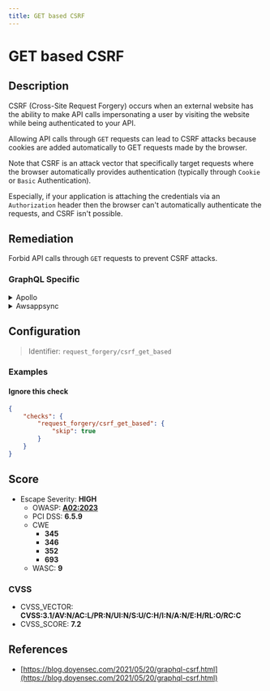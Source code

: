 ```yaml
---
title: GET based CSRF
---
```


# GET based CSRF

## Description

CSRF (Cross-Site Request Forgery) occurs when an external website has the ability to make API calls impersonating a user by visiting the website while being authenticated to your API.

Allowing API calls through `GET` requests can lead to CSRF attacks because cookies are added automatically to GET requests made by the browser.

Note that CSRF is an attack vector that specifically target requests where the browser automatically provides authentication (typically through `Cookie` or `Basic` Authentication).

Especially, if your application is attaching the credentials via an `Authorization` header then the browser can't automatically authenticate the requests, and CSRF isn't possible.


## Remediation

Forbid API calls through `GET` requests to prevent CSRF attacks.



### GraphQL Specific

<details>
    <summary>Apollo</summary>

Pass `csrfPrevention: true` to `new ApolloServer()`.

Check out the the [CSRF prevention documentation](https://www.apollographql.com/docs/apollo-server/security/cors#preventing-cross-site-request-forgery-csrf) for the best CSRF prevention techniques.


</details>

<details>
    <summary>Awsappsync</summary>

Make sure that your API does not use Cookie-based authentication.

There are many other ways to authenticate a user with AppSync:
- API Keys
- Amazon Cognito User Pools
- OpenID Connect
- AWS Identity and Access Management (IAM)
- AWS Lamba custom authentication

[AppSync: Authorization and Authentication](https://docs.aws.amazon.com/appsync/latest/devguide/security-authz.html)

Whichever method you use, verify that authentication occurs through headers because authentication headers are not automatically added by the targeted user browser (while Cookies are).

To avoid any risk, you can block every `GET` request and allow only `POST` requests, which are immune to this attack, but it comes at a cost. (see AWS pricing for the corresponding services)

* Block GET requests with AWS API Gateway (prefered method):

Put your AppSync API behind an API Gateway.

[API Gateway Documentation](https://docs.aws.amazon.com/apigateway/latest/developerguide/welcome.html)

You can then configure the API Gateway to act as an HTTP Proxy to your AppSync endpoint and configure it to allow only POST requests.

* Block GET requests with AWS Web Application Firewall:

Add the following Web ACL rule in the AWS WAF Console to block every GET request to the API:

```json
{
  "Name": "block-get",
  "Priority": 0,
  "Statement": {
    "ByteMatchStatement": {
      "SearchString": "GET",
      "FieldToMatch": {
        "Method": {}
      },
      "TextTransformations": [
        {
          "Priority": 0,
          "Type": "NONE"
        }
      ],
      "PositionalConstraint": "EXACTLY"
    }
  },
  "Action": {
    "Block": {}
  },
  "VisibilityConfig": {
    "SampledRequestsEnabled": true,
    "CloudWatchMetricsEnabled": true,
    "MetricName": "add-headers"
  }
}
```

You can also configure it manually by using the following field values :

If:
  - Field to match = HTTP method
  - Positional constraint = Exactly matches string
  - Search string = GET

Then:
  - Block

See: [AppSync API with AWS WAF](https://docs.aws.amazon.com/appsync/latest/devguide/WAF-Integration.html).

To learn more on AWS WAF, see: [AWS WAF](https://docs.aws.amazon.com/waf/latest/developerguide/waf-chapter.html).


</details>


## Configuration

> Identifier: `request_forgery/csrf_get_based`



### Examples



#### Ignore this check

```json
{
    "checks": {
        "request_forgery/csrf_get_based": {
            "skip": true
        }
    }
}
```




## Score

- Escape Severity: **<span className="high-severity">HIGH</span>**
  - OWASP: **[A02:2023](https://github.com/OWASP/API-Security/blob/master/editions/2023/en/0xa2-broken-authentication.md)**
  - PCI DSS: **6.5.9**
  - CWE
    - **345**
    - **346**
    - **352**
    - **693**
  - WASC: **9**
  
  

### CVSS

- CVSS_VECTOR: **CVSS:3.1/AV:N/AC:L/PR:N/UI:N/S:U/C:H/I:N/A:N/E:H/RL:O/RC:C**
- CVSS_SCORE: **7.2**

## References

- [https://blog.doyensec.com/2021/05/20/graphql-csrf.html](https://blog.doyensec.com/2021/05/20/graphql-csrf.html)
  